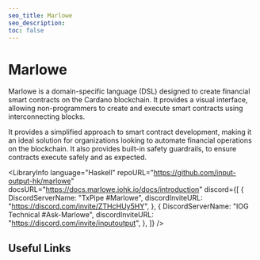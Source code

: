 ```yaml
---
seo_title: Marlowe
seo_description:
toc: false
---
```



# Marlowe

Marlowe is a domain-specific language (DSL) designed to create financial smart contracts on the Cardano blockchain. It provides a visual interface, allowing non-programmers to create and execute smart contracts using interconnecting blocks.

It provides a simplified approach to smart contract development, making it an ideal solution for organizations looking to automate financial operations on the blockchain. It also provides built-in safety guardrails, to ensure contracts execute safely and as expected.

<LibraryInfo
  language="Haskell"
  repoURL="https://github.com/input-output-hk/marlowe"
  docsURL="https://docs.marlowe.iohk.io/docs/introduction"
  discord={[
    {
      DiscordServerName: "TxPipe #Marlowe",
      discordInviteURL: "https://discord.com/invite/ZTHcHUy5HY",
    },
    {
      DiscordServerName: "IOG Technical #Ask-Marlowe",
      discordInviteURL: "https://discord.com/invite/inputoutput",
    },
  ]}
/>

## Useful Links

<DefaultDataTable projects={builders} filterBy="marlowe_link" />